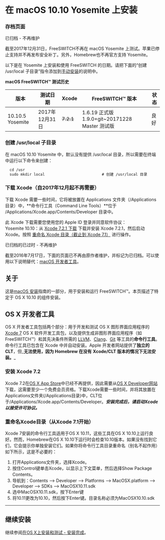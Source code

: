 # 在 macOS 10.10 Yosemite 上安装

### 存档页面

已归档 - 不再维护

截至2017年12月31日，FreeSWITCH不再在 macOS Yosemite 上测试。苹果已停止支持并不再发布安全补丁。另外，Homebrew也不再官方支持 Yosemite。

以下是在 Yosemite 上安装和使用 FreeSWITCH 的日期。请把下面的“创建 /usr/local 子目录”指令添加到[手动安装](../macOS-Installation/macOS-Manual-Installation_13174557.mdx#installation-directories)的说明中。

**macOS FreeSWITCH™ 测试历史**

| 版本              | 测试日期                           | Xcode     | FreeSWITCH™ 版本                                             | 状态   |
| ------------------ | ---------------------------------- | --------- | --------------------------------------------------------------- | -------- |
| 10.10.5 Yosemite | 2017年12月31日 | ~~7.2.1~~ | 1.6.19 正式版 1.9.0+git\~20171228 Master 测试版 | 良好 |

### 创建 /usr/local 子目录

在 macOS 10.10 Yosemite 中，默认没有提供 /usr/local 目录，所以需要在终端中运行以下命令来创建：

```xml
  cd /usr
  sudo mkdir local                          # 创建 /usr/local 目录
```

### 下载 Xcode（自2017年12月起不再需要）

下载 Xcode 需要一些时间，它将被放置在 Applications 文件夹（/Applications 目录）中，**命令行工具（Command Line Tools）**位于 /Applications/Xcode.app/Contents/Developer 目录中。

此 Xcode 下载需要您使用您的 Apple ID 登录并同意软件协议：  
Yosemite 10.10：从 [Xcode 7.2.1 下载](https://developer.apple.com/services-account/download?path=/Developer%5FTools/Xcode%5F7.2.1/Xcode%5F7.2.1.dmg) 下载并安装 Xcode 7.2.1，然后启动 Xcode。按照 [重命名 Xcode 目录（截止到 Xcode 7.1）](Installation-on-OS-X-10.10-Yosemite_6586379.mdx#rename-xcode-directory-as-of-xcode-71) 进行操作。  

已归档的已过时 - 不再维护

截至2016年7月17日，下面的页面已不再由原作者维护，并标记为已归档。可以使用以下说明替代：[macOS 开发者工具](../macOS-Installation/index.mdx#installation-methods)。

## 关于

这是[macOS 安装](../macOS-Installation/index.mdx#about)指南的一部分，用于安装和运行 FreeSWITCH™。本页描述了特定于 OS X 10.10 的组件安装。

## OS X 开发者工具

OS X 开发者工具包括两个部分：用于开发和测试 OS X 图形界面应用程序的 [Xcode 7](http://developer.apple.com/technologies/tools/xcode.html) OS X 软件开发工具包，以及提供生成非图形界面应用程序（如 FreeSWITCH™）和其先决条件所需的 [LLVM](http://en.wikipedia.org/wiki/LLVM)、[Clang](http://en.wikipedia.org/wiki/Clang)、[Git](http://en.wikipedia.org/wiki/Git%5F%28software%29) 等工具的**命令行工具**。命令行工具已包含在 Xcode 中并自动安装。Apple 开发者网站提供了**独立的 CLT**，但_**无法使用，因为 Homebrew 在没有** **Xcode/CLT 版本的情况下无法安装。**_

### 安装 Xcode 7.2

Xcode 7.2在[OS X App Store](https://itunes.apple.com/us/app/xcode/id497799835?mt=12&ign-mpt=uo%3D4)中已经不再提供，因此需要从[OS X Developer网站](http://developer.apple.com/devcenter/mac/index.action)下载，这需要至少一个免费会员资格。下载Xcode需要一些时间，并将其放置在Applications文件夹(/Applications目录)中，CLT位于/Applications/Xcode.app/Contents/Developer。_**安装完成后，请启动Xcode以接受许可协议。**_

### 重命名Xcode目录（从Xcode 7.1开始）

Xcode 7安装的命令行工具适用于OS X 10.11，这些工具在OS X 10.10上运行良好。然而，Homebrew在OS X 10.10下运行时会检查10.10版本。如果没有找到它们，它会提示你单独安装它们。如果你将命令行工具目录重命名（别名不起作用）如下所示，这是不必要的：

1. 打开Applications文件夹，选择Xcode。
2. 按住Control键单击Xcode，以显示上下文菜单，然后选择Show Package Contents。
3. 导航到：Contents –> Developer –> Platforms –> MacOSX.platform –> Developer –> SDKs –> MacOSX10.11.sdk
4. 选中MacOSX10.11.sdk，按下Enter键
5. 将10.11更改为10.10，然后按下Enter键。目录名称必须为MacOSX10.10.sdk

---

## 继续安装

继续参阅[在OS X上安装和测试 - 安装完成](../macOS-Installation/index.mdx#manual-installation)。